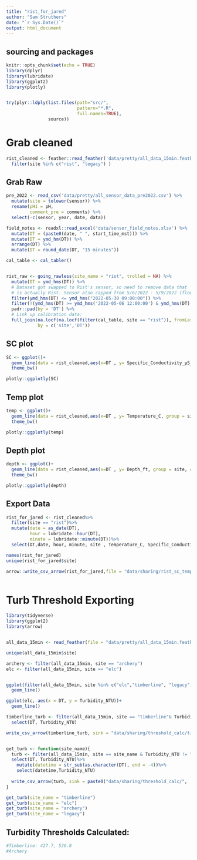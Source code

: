 ```yaml
---
title: "rist_for_jared"
author: "Sam Struthers"
date: "`r Sys.Date()`"
output: html_document
---
```


## sourcing and packages 

```r
knitr::opts_chunk$set(echo = TRUE)
library(dplyr)
library(lubridate)
library(ggplot2)
library(plotly)


try(plyr::ldply(list.files(path="src/",
                           pattern="*.R",
                           full.names=TRUE),
                source))

```



# Grab cleaned

```r

rist_cleaned <- feather::read_feather('data/pretty/all_data_15min.feather')%>%
  filter(site %in% c("rist", "legacy") )
```

## Grab Raw

```r

pre_2022 <- read_csv('data/pretty/all_sensor_data_pre2022.csv') %>%
  mutate(site = tolower(sensor)) %>%
  rename(pH1 = pH,
         comment_pre = comments) %>%
  select(-c(sensor, year, date, data))

field_notes <- readxl::read_excel('data/sensor_field_notes.xlsx') %>%
  mutate(DT = (paste0(date, " ", start_time_mst))) %>%
  mutate(DT = ymd_hm(DT)) %>%
  arrange(DT) %>%
  mutate(DT = round_date(DT, "15 minutes"))

cal_table <- cal_tabler()


rist_raw <- going_rawless(site_name = "rist", trolled = NA) %>%
  mutate(DT = ymd_hms(DT)) %>%
  # Dataset got swapped to Rist's sensor, so need to remove data that 
  # is actually Rist. Sensor also capped from 5/6/2022 - 5/9/2022 (flow too low)
  filter(ymd_hms(DT) <= ymd_hms("2022-05-30 09:00:00")) %>%
  filter(!(ymd_hms(DT) >= ymd_hms('2022-05-06 12:00:00') & ymd_hms(DT) <= ymd_hms('2022-05-09 14:30:00'))) %>%
  padr::pad(by = 'DT') %>%
  # Link up calibration data:
  full_join(na.locf(na.locf(filter(cal_table, site == "rist")), fromLast = TRUE), 
            by = c('site','DT'))


```


## SC plot

```r

SC <- ggplot()+
  geom_line(data = rist_cleaned,aes(x=DT , y= Specific_Conductivity_µS_cm, group = site, color = site))+
  theme_bw()

plotly::ggplotly(SC)


```


## Temp plot

```r

temp <- ggplot()+
  geom_line(data = rist_cleaned,aes(x=DT , y= Temperature_C, group = site, color = site))+
  theme_bw()

plotly::ggplotly(temp)


```


## Depth plot

```r

depth <- ggplot()+
  geom_line(data = rist_cleaned,aes(x=DT , y= Depth_ft, group = site, color = site))+
  theme_bw()

plotly::ggplotly(depth)


```
## Export Data

```r

rist_for_jared <- rist_cleaned%>%
  filter(site == "rist")%>%
  mutate(date = as_date(DT), 
         hour = lubridate::hour(DT), 
         minute = lubridate::minute(DT))%>%
  select(DT,date, hour, minute, site , Temperature_C, Specific_Conductivity_µS_cm, Depth_ft)

names(rist_for_jared)
unique(rist_for_jared$site)

arrow::write_csv_arrow(rist_for_jared,file = "data/sharing/rist_sc_temp_depth.csv" )



```

# Turb Threshold Exporting

```r
library(tidyverse)
library(ggplot2)
library(arrow)


all_data_15min <- read_feather(file = "data/pretty/all_data_15min.feather")

unique(all_data_15min$site)

archery <- filter(all_data_15min, site == "archery")
elc <- filter(all_data_15min, site == "elc")


ggplot(filter(all_data_15min, site %in% c("elc","timberline", "legacy")), aes(x = DT, y = Turbidity_NTU, color = site))+
  geom_line()

ggplot(elc, aes(x = DT, y = Turbidity_NTU))+
  geom_line()

timberline_turb <- filter(all_data_15min, site == "timberline"& Turbidity_NTU != "NaN")%>%
  select(DT, Turbidity_NTU)

write_csv_arrow(timberline_turb, sink = "data/sharing/threshold_calc/timberline_turb.csv")


get_turb <- function(site_name){
  turb <- filter(all_data_15min, site == site_name & Turbidity_NTU != "NaN")%>%
  select(DT, Turbidity_NTU)%>%
    mutate(datetime = str_sub(as.character(DT), end = -4))%>%
    select(datetime,Turbidity_NTU)
  
  write_csv_arrow(turb, sink = paste0("data/sharing/threshold_calc/",  site_name,  "_turb.csv"))
}

get_turb(site_name = "timberline")
get_turb(site_name = "elc")
get_turb(site_name = "archery")
get_turb(site_name = "legacy")


```

## Turbidity Thresholds Calculated:

```r
#Timberline: 427.7, 536.8
#Archery




```


